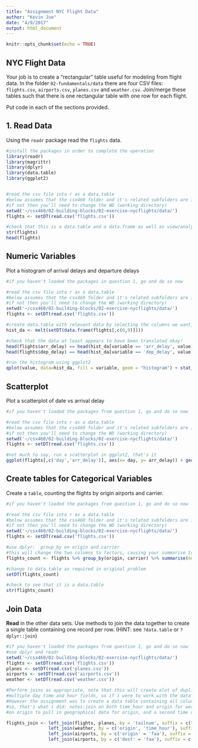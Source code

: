 ---
title: "Assignment NYC Flight Data"
author: "Kevin Jue"
date: "4/9/2017"
output: html_document
---

```{r setup, include=FALSE}
knitr::opts_chunk$set(echo = TRUE)
```

## NYC Flight Data

Your job is to create a "rectangular" table useful for modeling from flight data. 
In the folder `02-fundamentals/data` there are four CSV files: `flights.csv`, 
`airports.csv`, `planes.csv` and `weather.csv`.  Join/merge these tables such 
that there is one rectangular table with one row for each flight. 


Put code in each of the sections provided.

## 1. Read Data

Using the `readr` package read the `flights` data.

```{r}
#install the packages in order to complete the operation
library(readr)
library(magrittr)
library(dplyr)
library(data.table)
library(ggplot2)


#read the csv file into r as a data.table
#below assumes that the csx460 folder and it's related subfolders are in the default working directory of your rstudio,
#if not then you'll need to change the WD (working directory)
setwd('~/csx460/02-building-blocks/02-exercise-nycflights/data/')
flights <- setDT(read.csv('flights.csv'))

#check that this is a data.table and a data.frame as well as view/analyze it's dimensions
str(flights)
head(flights)
```

## Numeric Variables  

Plot a histogram of arrival delays and departure delays 

```{r}
#if you haven't loaded the packages in question 1, go and do so now

#read the csv file into r as a data.table
#below assumes that the csx460 folder and it's related subfolders are in the default working directory of your rstudio,
#if not then you'll need to change the WD (working directory)
setwd('~/csx460/02-building-blocks/02-exercise-nycflights/data/')
flights <- setDT(read.csv('flights.csv'))

#create data.table with relevant data by selecting the columns we want, and then using melt to get them in long form
hist_da <- melt(setDT(data.frame(flights[,c(6,9)])))

#check that the data at least appears to have been translated okay!
head(flights$arr_delay) == head(hist_da[variable == 'arr_delay', value])
head(flights$dep_delay) == head(hist_da[variable == 'dep_delay', value])

#run the histogram using ggplot2
qplot(value, data=hist_da, fill = variable, geom = "histogram") + stat_bin(bins=40, binwidth = 50) +scale_x_continuous(breaks=seq(0,400,100))

```

## Scatterplot

Plot a scatterplot of date vs arrival delay 

```{r}
#if you haven't loaded the packages from question 1, go and do so now

#read the csv file into r as a data.table
#below assumes that the csx460 folder and it's related subfolders are in the default working directory of your rstudio,
#if not then you'll need to change the WD (working directory)
setwd('~/csx460/02-building-blocks/02-exercise-nycflights/data/')
flights <- setDT(read.csv('flights.csv'))

#not much to say, run a scatterplot in ggplot2, that's it
ggplot(flights[,c('day','arr_delay')], aes(x= day, y= arr_delay)) + geom_point(shape=1)
```



## Create tables for Categorical Variables

Create a `table`, counting the flights by origin airports and carrier.

```{r}
#if you haven't loaded the packages from question 1, go and do so now

#read the csv file into r as a data.table
#below assumes that the csx460 folder and it's related subfolders are in the default working directory of your rstudio,
#if not then you'll need to change the WD (working directory)
setwd('~/csx460/02-building-blocks/02-exercise-nycflights/data/')
flights <- setDT(read.csv('flights.csv'))

#use dplyr:  group_by on origin and carrier
#this will change the two columns to factors, causing your summarise to sum along them.  use n() to count the rows.
flights_count <- flights %>% group_by(origin, carrier) %>% summarise(num_flights = n())

#change to data.table as required in original problem
setDT(flights_count)

#check to see that it is a data.table
str(flights_count)
```


## Join Data

**Read** in the other data sets. Use methods to join the data together to create a single table containing one record per row.  (HINT: see `?data.table` or `?dplyr::join`)

```{r}
#if you haven't loaded the packages from question 1, go and do so now
#use dplyr and readr
setwd('~/csx460/02-building-blocks/02-exercise-nycflights/data/')
flights <- setDT(read.csv('flights.csv'))
planes <- setDT(read.csv('planes.csv'))
airports <- setDT(read.csv('airports.csv'))
weather <- setDT(read.csv('weather.csv'))

#Perform joins as appropriate, note that this will create alot of duplicate columns that are superfluous i.e.
#multiple day time and hour fields, so if i were to work with the data I would use a select() to get rid of them.
#However the assignment was to create a data table containing all columns from all tables with one record per row.
#so, that's what i did: notes:join on both time_hour and origin for weather.  airports needs to be joined twice, once
#on origin to pull in geographical data for origin, and a second time on destination to pull in geo data for dest.

flights_join <- left_join(flights, planes, by = 'tailnum', suffix = c(".of_flights",".of_planes")) %>%
                left_join(weather, by = c('origin', 'time_hour'), suffix = c(".of_flights",".of_weather")) %>%
                left_join(airports, by = c('origin' = 'faa'), suffix = c(".of_flights",".of_origin")) %>%
                left_join(airports, by = c('dest' = 'faa'), suffix = c(".of_origin",".of_dest"))
```

